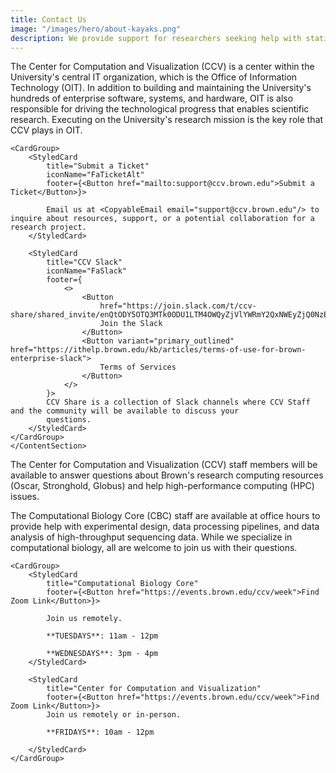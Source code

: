 ```yaml
---
title: Contact Us
image: "/images/hero/about-kayaks.png"
description: We provide support for researchers seeking help with statistical modeling, machine learning, data mining, data visualization, computational biology, high-performance computing, and software engineering.
---
```


<ContentSection title="Contact Us">

The Center for Computation and Visualization (CCV) is a center within the University's central IT organization, which is the Office of Information Technology (OIT). In addition to building and maintaining the University's hundreds of enterprise software, systems, and hardware, OIT is also responsible for driving the technological progress that enables scientific research. Executing on the University's research mission is the key role that CCV plays in OIT.

    <CardGroup>
        <StyledCard
            title="Submit a Ticket"
            iconName="FaTicketAlt"
            footer={<Button href="mailto:support@ccv.brown.edu">Submit a Ticket</Button>}>

            Email us at <CopyableEmail email="support@ccv.brown.edu"/> to inquire about resources, support, or a potential collaboration for a research project.
        </StyledCard>

        <StyledCard
            title="CCV Slack"
            iconName="FaSlack"
            footer={
                <>
                    <Button
                        href="https://join.slack.com/t/ccv-share/shared_invite/enQtODY5OTQ3MTk0ODU1LTM4OWQyZjVlYWRmY2QxNWEyZjQ0NzEwMmRlNTRlZjYyMjM1Y2U5MDU1ZGFmMmRhZWIzNjliYmQzYTBiMzY2NzU">
                        Join the Slack
                    </Button>
                    <Button variant="primary_outlined" href="https://ithelp.brown.edu/kb/articles/terms-of-use-for-brown-enterprise-slack">
                        Terms of Services
                    </Button>
                </>
            }>
            CCV Share is a collection of Slack channels where CCV Staff and the community will be available to discuss your
            questions.
        </StyledCard>
    </CardGroup>
    </ContentSection>

<ContentSection title="Office Hours">

The Center for Computation and Visualization (CCV) staff members will be available to answer questions about Brown's research computing resources (Oscar, Stronghold, Globus) and help high-performance computing (HPC) issues.

The Computational Biology Core (CBC) staff are available at office hours to provide help with experimental design, data processing pipelines, and data analysis of high-throughput sequencing data. While we specialize in computational biology, all are welcome to join us with their questions.

    <CardGroup>
        <StyledCard
            title="Computational Biology Core"
            footer={<Button href="https://events.brown.edu/ccv/week">Find Zoom Link</Button>}>

            Join us remotely.

            **TUESDAYS**: 11am - 12pm

            **WEDNESDAYS**: 3pm - 4pm
        </StyledCard>

        <StyledCard
            title="Center for Computation and Visualization"
            footer={<Button href="https://events.brown.edu/ccv/week">Find Zoom Link</Button>}>
            Join us remotely or in-person.

            **FRIDAYS**: 10am - 12pm

        </StyledCard>
    </CardGroup>

</ContentSection>

<LocationSection />
